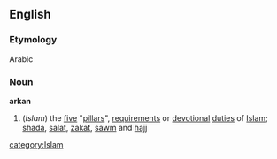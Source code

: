 ==English==
===Etymology===
Arabic
===Noun===
'''arkan'''
#(''Islam'') the [[five]] "[[pillar]]s", [[requirement]]s or [[devotional]] [[duties]] of [[Islam]]; [[shada]], [[salat]], [[zakat]], [[sawm]] and [[hajj]]
[[category:Islam]]